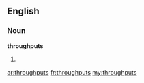 ==English==

===Noun===
'''throughputs'''

# {{plural of|throughput}}

[[ar:throughputs]]
[[fr:throughputs]]
[[my:throughputs]]